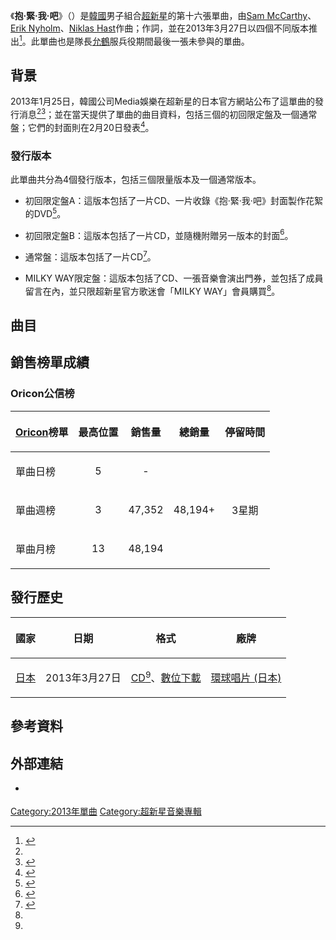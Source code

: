 {{Infobox single
|Name          = 抱·緊·我·吧<br>（{{lang|ja|抱・き・し・め・た・い}}）
|Cover         = Choshinsei Da Ki Shi Me Ta I.jpg
|Border        = yes
|Caption       = 通常盤封面
|Artist        = [[超新星_(韓國組合)|超新星]]
|Album         = [[SIX_(超新星專輯)|SIX]]
|Released      = 2013年3月27日<br><small>（見[[#發行歷史|發行歷史]]）</small>
|Format        = [[CD|CD]]、[[數位音樂下載|數位下載]]
|B-side        = 你的旅程（{{lang|ja|旅立つ君へ}}）
|Recorded      = 2013年
|Genre         = [[日語流行音樂|日語流行音樂]]
|Length        = 3:25
|Writer        = [[Sam_McCarthy|Sam McCarthy]]、[[Erik_Nyholm|Erik Nyholm]]、[[Niklas_Hast|Niklas Hast]]、{{link-ja|源井和仁|源井和仁}}
|Producer      = 
|Label         = [[日本環球音樂|環球唱片 (日本)]]
|Chronology    = [[超新星_(韓國組合)|超新星]]日語單曲
|Last single   = [[She's_Gone_(超新星單曲)|She's Gone]]<br>（2012年）
|This single   = '''抱·緊·我·吧'''<br>（2013年）
|Next single   = [[WINNER_(超新星單曲)|WINNER]]<br>（2013年）
}}
《'''抱·緊·我·吧'''》（{{lang-ja|抱・き・し・め・た・い}}）是[[韓國|韓國]]男子組合[[超新星_(韓國組合)|超新星]]的第十六張單曲，由[[Sam_McCarthy|Sam McCarthy]]、[[Erik_Nyholm|Erik Nyholm]]、[[Niklas_Hast|Niklas Hast]]作曲；{{link-ja|源井和仁|源井和仁}}作詞，並在2013年3月27日以四個不同版本推出<ref name=release>{{cite web|url=https://finn-neo.com/user.cgi?pageno=35&actmode=NewsArticleList&fanclub_id=4&year=2013|title=超新星2013年第1弾シングル！　全ての愛で君を“抱・き・し・め・た・い”！|language=ja|work=|publisher=超新星JAPAN OFFICIAL SITE ［日本公式サイト］|accessdate=May 23, 2014|archive-date=2016-03-05|archive-url=https://web.archive.org/web/20160305130616/https://finn-neo.com/user.cgi?pageno=35&actmode=NewsArticleList&fanclub_id=4&year=2013|dead-url=no}}</ref>。此單曲也是隊長[[鄭允鶴|允鶴]]服兵役期間最後一張未參與的單曲。

==背景==
2013年1月25日，韓國公司Media娛樂在超新星的日本官方網站公布了這單曲的發行消息<ref name=release /><ref>{{cite web|url=http://natalie.mu/music/news/83807|title=超新星ニューシングル＆全国4都市ツアーを発表|language=ja|work=|publisher=[[Natalie_(網站)|Natalie.mu]]|accessdate=May 23, 2014|archive-date=2016-03-04|archive-url=https://web.archive.org/web/20160304102445/http://natalie.mu/music/news/83807|dead-url=no}}</ref>；並在當天提供了單曲的曲目資料，包括三個的初回限定盤及一個通常盤；它們的封面則在2月20日發表<ref>{{cite web|url=https://finn-neo.com/user.cgi?pageno=34&actmode=NewsArticleList&fanclub_id=4&year=2013|title=3/27発売ニューシングル「抱・き・し・め・た・い」ジャケット写真公開！|language=ja|work=|publisher=超新星JAPAN OFFICIAL SITE ［日本公式サイト］|accessdate=May 23, 2014|archive-date=2014-05-24|archive-url=https://web.archive.org/web/20140524003639/https://finn-neo.com/user.cgi?pageno=34&actmode=NewsArticleList&fanclub_id=4&year=2013|dead-url=no}}</ref>。

===發行版本===
此單曲共分為4個發行版本，包括三個限量版本及一個通常版本。

*初回限定盤A：這版本包括了一片CD、一片收錄《抱·緊·我·吧》封面製作花絮的DVD<ref name=typeA>{{cite web|url=http://www.amazon.co.jp/%E6%8A%B1%E3%83%BB%E3%81%8D%E3%83%BB%E3%81%97%E3%83%BB%E3%82%81%E3%83%BB%E3%81%9F%E3%83%BB%E3%81%84-%E5%88%9D%E5%9B%9E%E9%99%90%E5%AE%9A%E7%9B%A4A-DVD%E4%BB%98-%E8%B6%85%E6%96%B0%E6%98%9F/dp/B00ATRPFEK/|title=Amazon.com: 抱・き・し・め・た・い(初回限定盤A)(DVD付): 音楽|language=ja|work=|publisher=[[Amazon.com|Amazon Japan]]|accessdate=May 23, 2014|archive-date=2016-09-09|archive-url=https://web.archive.org/web/20160909123742/https://www.amazon.co.jp/%E6%8A%B1%E3%83%BB%E3%81%8D%E3%83%BB%E3%81%97%E3%83%BB%E3%82%81%E3%83%BB%E3%81%9F%E3%83%BB%E3%81%84-%E5%88%9D%E5%9B%9E%E9%99%90%E5%AE%9A%E7%9B%A4A-DVD%E4%BB%98-%E8%B6%85%E6%96%B0%E6%98%9F/dp/B00ATRPFEK|dead-url=no}}</ref>。

*初回限定盤B：這版本包括了一片CD，並隨機附贈另一版本的封面<ref name=typeB>{{cite web|url=http://www.amazon.co.jp/%E6%8A%B1%E3%83%BB%E3%81%8D%E3%83%BB%E3%81%97%E3%83%BB%E3%82%81%E3%83%BB%E3%81%9F%E3%83%BB%E3%81%84-%E5%88%9D%E5%9B%9E%E9%99%90%E5%AE%9A%E7%9B%A4B-%E3%82%A2%E3%83%8A%E3%82%B6%E3%83%BC%E3%82%B8%E3%83%A3%E3%82%B1%E3%83%83%E3%83%88%E3%83%A9%E3%83%B3%E3%83%80%E3%83%A0%E5%B0%81%E5%85%A5-%E8%B6%85%E6%96%B0%E6%98%9F|title=Amazon.com: 抱・き・し・め・た・い(初回限定盤B)(アナザージャケットランダム封入): 音楽|language=ja|work=|publisher=[[Amazon.com|Amazon Japan]]|accessdate=May 23, 2014}}{{dead link|date=2018年3月 |bot=InternetArchiveBot |fix-attempted=yes }}</ref>。

*通常盤：這版本包括了一片CD<ref name=regular>{{cite web|url=http://www.oricon.co.jp/prof/artist/463175/products/music/1007976/1/|title=「抱・き・し・め・た・い」 超新星│オリコン芸能人事典-ORICON STYLE|language=ja|work=|publisher=[[Oricon|Oricon]]|accessdate=May 23, 2014|archive-date=2014-05-24|archive-url=https://web.archive.org/web/20140524004047/http://www.oricon.co.jp/prof/artist/463175/products/music/1007976/1/|dead-url=no}}</ref>。

*MILKY WAY限定盤：這版本包括了CD、一張音樂會演出門券，並包括了成員留言在內，並只限超新星官方歌迷會「MILKY WAY」會員購買<ref name=release />。

==曲目==
{{tracklist
| total_length    = 14:07
| headline        = 所有版本<ref name=regular />

| title1          = 抱·緊·我·吧
| note1           = {{lang|ja|抱・き・し・め・た・い}}
| music1          = [[Sam_McCarthy|Sam McCarthy]]<br>[[Erik_Nyholm|Erik Nyholm]]<br>[[Niklas_Hast|Niklas Hast]]
| lyrics1         = {{link-ja|源井和仁|源井和仁}}
| arranger1       = Sam McCarthy<br>Erik Nyholm
| producer1       = 
| length1         = 3:25

| title2          = 你的旅程
| note2           = {{lang|ja|旅立つ君へ}}
| music2          = [[MUSOH|MUSOH]]<br>[[JUNKOO|JUNKOO]]<br>[[Fredrik_Samsson|Fredrik Samsson]]
| lyrics2         = [[小林光明|小林光明]]
| arranger2       = 
| producer2       = 
| length2         = 3:37

| title3          = 抱·緊·我·吧
| note3           = Instrumental
| music3          = Sam McCarthy<br>Erik Nyholm<br>Niklas Hast
| lyrics3         = 
| arranger3       = Sam McCarthy<br>Erik Nyholm
| producer3       = 
| length3         = 3:25

| title4          = 你的旅程
| note4           = Instrumental
| music4          = MUSOH<br>JUNKOO<br>Fredrik Samsson
| lyrics4         = 
| arranger4       = 
| producer4       = 
| length4         = 3:38

}}
{{tracklist
| collapsed       = yes
| headline        = DVD - 初回限定盤A：<ref name=typeA /> 
| title1          = 抱·緊·我·吧
| note1           = 封面製作花絮
}}

==銷售榜單成績==
===Oricon公信榜===
{| class="wikitable" style="width:500px;"
|-
! style="text-align:center;"|[[Oricon|Oricon]]榜單
! style="text-align:center;"|最高位置
! style="text-align:center;"|銷售量
! style="text-align:center;"|總銷量
! style="text-align:center;"|停留時間
|-
|align="left"|單曲日榜
| style="text-align:center;"|5
| style="text-align:center;" rowspan="1"| - 
| style="text-align:center;" rowspan="3"|48,194+
| style="text-align:center;" rowspan="3"| 3星期
|-
|align="left"|單曲週榜
| style="text-align:center;"|3
| style="text-align:center;"|47,352
|-
|align="left"|單曲月榜
| style="text-align:center;"|13
| style="text-align:center;"|48,194
|}

==發行歷史==
{| class="wikitable plainrowheaders"
|-
! scope="col"| 國家 !! 日期 !! 格式 !! 廠牌
|-
! scope="row" rowspan="1"| [[日本|日本]]
| 2013年3月27日
| [[CD|CD]]<ref name=regular />、[[數位音樂下載|數位下載]]
| [[日本環球音樂|環球唱片 (日本)]]
|}

==參考資料==
{{reflist}}

==外部連結==
* {{Official website|http://www.choshinsei.com/index.html|超新星日本官方網站}} {{Ja icon}}
{{超新星 (韓國組合)}}

[[Category:2013年單曲|Category:2013年單曲]]
[[Category:超新星音樂專輯|Category:超新星音樂專輯]]